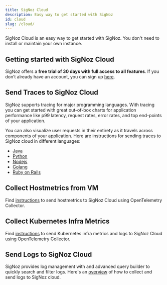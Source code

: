 ```yaml
---
title: SigNoz Cloud
description: Easy way to get started with SigNoz
id: cloud
slug: /cloud/
---
```


SigNoz Cloud is an easy way to get started with SigNoz. You don't need to install or maintain your own instance.

## Getting started with SigNoz Cloud

SigNoz offers a **free trial of 30 days with full access to all features**. If you don’t already have an account, you can sign up [here](https://signoz.io/teams/).

## Send Traces to SigNoz Cloud

SigNoz supports tracing for major programming languages. With tracing you can get started with great out-of-box charts for application performance like p99 latency, request rates, error rates, and top end-points of your application.

You can also visualize user requests in their entirety as it travels across components of your application. Here are instructions for sending traces to SigNoz cloud in different languages:

- [Java](https://signoz.io/docs/instrumentation/java/#send-traces-to-signoz-cloud)
- [Python](https://signoz.io/docs/instrumentation/python/#send-traces-to-signoz-cloud)
- [Nodejs](https://signoz.io/docs/instrumentation/javascript/)
- [Golang](https://signoz.io/docs/instrumentation/golang/#send-traces-to-signoz-cloud)
- [Ruby on Rails](https://signoz.io/docs/instrumentation/ruby-on-rails/)

## Collect Hostmetrics from VM

Find [instructions](https://signoz.io/docs/userguide/hostmetrics/) to send hostmetrics to SigNoz Cloud using OpenTelemetry Collector.

## Collect Kubernetes Infra Metrics

Find [instructions](https://signoz.io/docs/tutorial/kubernetes-infra-metrics/) to send Kubernetes infra metrics and logs to SigNoz Cloud using OpenTelemetry Collector.

## Send Logs to SigNoz Cloud

SigNoz provides log management with and advanced query builder to quickly search and filter logs. Here's an [overview](https://signoz.io/docs/userguide/logs/#collecting-logs-in-signoz-cloud) of how to collect and send logs to SigNoz cloud.

